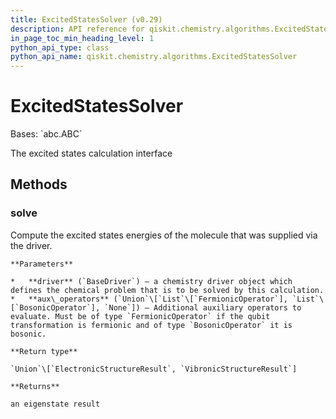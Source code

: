 ```yaml
---
title: ExcitedStatesSolver (v0.29)
description: API reference for qiskit.chemistry.algorithms.ExcitedStatesSolver in qiskit v0.29
in_page_toc_min_heading_level: 1
python_api_type: class
python_api_name: qiskit.chemistry.algorithms.ExcitedStatesSolver
---
```


# ExcitedStatesSolver

<Class id="qiskit.chemistry.algorithms.ExcitedStatesSolver" isDedicatedPage={true} github="https://github.com/qiskit-community/qiskit-aqua/tree/stable/0.9/qiskit/chemistry/algorithms/excited_states_solvers/excited_states_solver.py" signature="ExcitedStatesSolver" modifiers="class">
  Bases: `abc.ABC`

  The excited states calculation interface

  ## Methods

  <span id="qiskit-chemistry-algorithms-excitedstatessolver-solve" />

  ### solve

  <Function id="qiskit.chemistry.algorithms.ExcitedStatesSolver.solve" signature="ExcitedStatesSolver.solve(driver, aux_operators=None)" modifiers="abstract">
    Compute the excited states energies of the molecule that was supplied via the driver.

    **Parameters**

    *   **driver** (`BaseDriver`) – a chemistry driver object which defines the chemical problem that is to be solved by this calculation.
    *   **aux\_operators** (`Union`\[`List`\[`FermionicOperator`], `List`\[`BosonicOperator`], `None`]) – Additional auxiliary operators to evaluate. Must be of type `FermionicOperator` if the qubit transformation is fermionic and of type `BosonicOperator` it is bosonic.

    **Return type**

    `Union`\[`ElectronicStructureResult`, `VibronicStructureResult`]

    **Returns**

    an eigenstate result
  </Function>
</Class>

